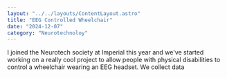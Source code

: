 ```yaml
---
layout: "../../layouts/ContentLayout.astro"
title: "EEG Controlled Wheelchair"
date: "2024-12-07"
category: "Neurotechnoloy"
---
```


I joined the Neurotech society at Imperial this year and we've started working on a really cool project
to allow people with physical disabilities to control a wheelchair wearing an EEG headset. We collect data
